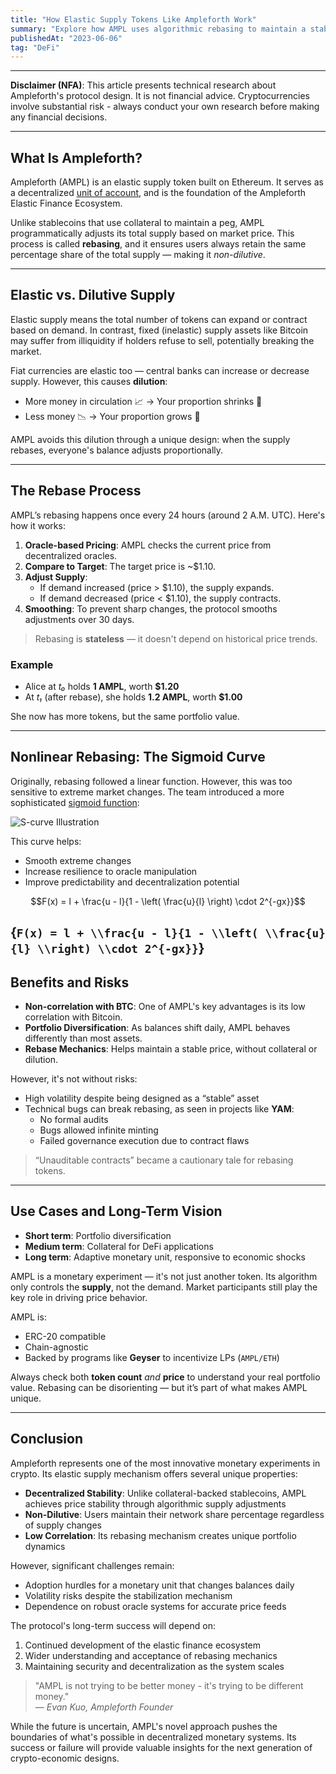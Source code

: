 ```yaml
---
title: "How Elastic Supply Tokens Like Ampleforth Work"
summary: "Explore how AMPL uses algorithmic rebasing to maintain a stable price through elastic, non-dilutive supply adjustments."
publishedAt: "2023-06-06"
tag: "DeFi"
---
```


---

<div className="disclaimer-box">

**Disclaimer (NFA)**: This article presents technical research about Ampleforth's protocol design. It is not financial advice. Cryptocurrencies involve substantial risk - always conduct your own research before making any financial decisions.

</div>

<style jsx>{`
  .disclaimer-box {
    border-left: 4px solid #f0ad4e;
    background-color: rgba(240, 173, 78, 0.1);
    padding: 1rem;
    margin: 2rem 0;
    border-radius: 4px;
  }
`}</style>

---

## What Is Ampleforth?

Ampleforth (AMPL) is an elastic supply token built on Ethereum. It serves as a decentralized [unit of account](https://docs.ampleforth.org/learn/glossary#unit-of-account), and is the foundation of the Ampleforth Elastic Finance Ecosystem.

Unlike stablecoins that use collateral to maintain a peg, AMPL programmatically adjusts its total supply based on market price. This process is called **rebasing**, and it ensures users always retain the same percentage share of the total supply — making it *non-dilutive*.

---

## Elastic vs. Dilutive Supply

Elastic supply means the total number of tokens can expand or contract based on demand. In contrast, fixed (inelastic) supply assets like Bitcoin may suffer from illiquidity if holders refuse to sell, potentially breaking the market.

Fiat currencies are elastic too — central banks can increase or decrease supply. However, this causes **dilution**:
- More money in circulation 📈 → Your proportion shrinks 💸
- Less money 📉 → Your proportion grows 🤑

AMPL avoids this dilution through a unique design: when the supply rebases, everyone's balance adjusts proportionally.

---

## The Rebase Process

AMPL’s rebasing happens once every 24 hours (around 2 A.M. UTC). Here's how it works:

1. **Oracle-based Pricing**: AMPL checks the current price from decentralized oracles.
2. **Compare to Target**: The target price is ~$1.10.
3. **Adjust Supply**:
   - If demand increased (price > $1.10), the supply expands.
   - If demand decreased (price < $1.10), the supply contracts.
4. **Smoothing**: To prevent sharp changes, the protocol smooths adjustments over 30 days.

> Rebasing is **stateless** — it doesn't depend on historical price trends.

### Example

- Alice at _t₀_ holds **1 AMPL**, worth **$1.20**
- At _t₁_ (after rebase), she holds **1.2 AMPL**, worth **$1.00**

She now has more tokens, but the same portfolio value.

---

## Nonlinear Rebasing: The Sigmoid Curve

Originally, rebasing followed a linear function. However, this was too sensitive to extreme market changes. The team introduced a more sophisticated [sigmoid function](https://aips.ampleforth.org/AIPs/aip-5):

![S-curve Illustration](/images/blog/sigmoid.png)

This curve helps:
- Smooth extreme changes
- Increase resilience to oracle manipulation
- Improve predictability and decentralization potential

```math
F(x) = l + \frac{u - l}{1 - \left( \frac{u}{l} \right) \cdot 2^{-gx}}
```
<LatexRenderer displayMode>{`F(x) = l + \\frac{u - l}{1 - \\left( \\frac{u}{l} \\right) \\cdot 2^{-gx}}`}</LatexRenderer>
---

## Benefits and Risks

- **Non-correlation with BTC**: One of AMPL's key advantages is its low correlation with Bitcoin.
- **Portfolio Diversification**: As balances shift daily, AMPL behaves differently than most assets.
- **Rebase Mechanics**: Helps maintain a stable price, without collateral or dilution.

However, it's not without risks:
- High volatility despite being designed as a “stable” asset
- Technical bugs can break rebasing, as seen in projects like **YAM**:
  - No formal audits
  - Bugs allowed infinite minting
  - Failed governance execution due to contract flaws

> “Unauditable contracts” became a cautionary tale for rebasing tokens.

---

## Use Cases and Long-Term Vision

- **Short term**: Portfolio diversification
- **Medium term**: Collateral for DeFi applications
- **Long term**: Adaptive monetary unit, responsive to economic shocks

AMPL is a monetary experiment — it's not just another token. Its algorithm only controls the **supply**, not the demand. Market participants still play the key role in driving price behavior.

AMPL is:
- ERC-20 compatible
- Chain-agnostic
- Backed by programs like **Geyser** to incentivize LPs (`AMPL/ETH`)

Always check both **token count** *and* **price** to understand your real portfolio value. Rebasing can be disorienting — but it’s part of what makes AMPL unique.

---
## Conclusion

Ampleforth represents one of the most innovative monetary experiments in crypto. Its elastic supply mechanism offers several unique properties:

- **Decentralized Stability**: Unlike collateral-backed stablecoins, AMPL achieves price stability through algorithmic supply adjustments
- **Non-Dilutive**: Users maintain their network share percentage regardless of supply changes
- **Low Correlation**: Its rebasing mechanism creates unique portfolio dynamics

However, significant challenges remain:
- Adoption hurdles for a monetary unit that changes balances daily
- Volatility risks despite the stabilization mechanism
- Dependence on robust oracle systems for accurate price feeds

The protocol's long-term success will depend on:
1. Continued development of the elastic finance ecosystem
2. Wider understanding and acceptance of rebasing mechanics
3. Maintaining security and decentralization as the system scales

> "AMPL is not trying to be better money - it's trying to be different money."  
> *— Evan Kuo, Ampleforth Founder*

While the future is uncertain, AMPL's novel approach pushes the boundaries of what's possible in decentralized monetary systems. Its success or failure will provide valuable insights for the next generation of crypto-economic designs.
